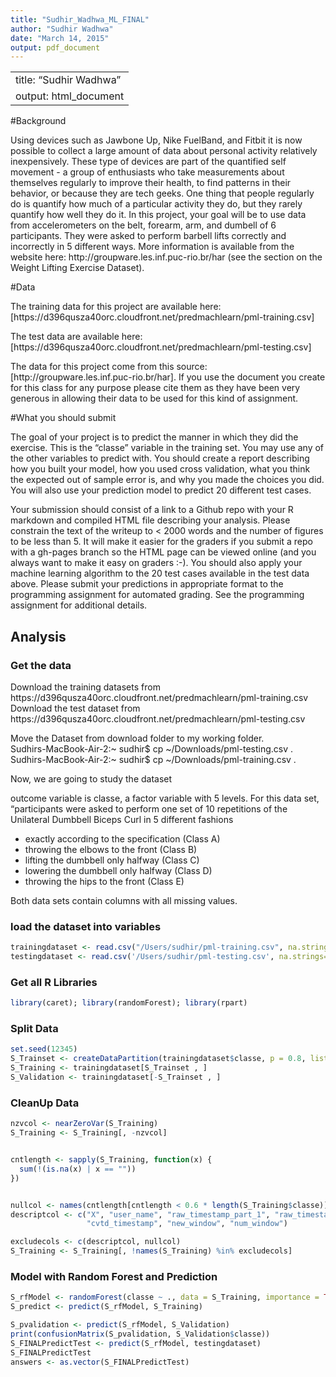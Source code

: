 ```yaml
---
title: "Sudhir_Wadhwa_ML_FINAL"
author: "Sudhir Wadhwa"
date: "March 14, 2015"
output: pdf_document
---
```


---
title: "Sudhir Wadhwa"
output: html_document
---

#Background

Using devices such as Jawbone Up, Nike FuelBand, and Fitbit it is now possible to collect a large amount of data about personal activity relatively inexpensively. These type of devices are part of the quantified self movement - a group of enthusiasts who take measurements about themselves regularly to improve their health, to find patterns in their behavior, or because they are tech geeks. One thing that people regularly do is quantify how much of a particular activity they do, but they rarely quantify how well they do it. In this project, your goal will be to use data from accelerometers on the belt, forearm, arm, and dumbell of 6 participants. They were asked to perform barbell lifts correctly and incorrectly in 5 different ways. More information is available from the website here: http://groupware.les.inf.puc-rio.br/har (see the section on the Weight Lifting Exercise Dataset).

#Data

The training data for this project are available here: [https://d396qusza40orc.cloudfront.net/predmachlearn/pml-training.csv]

The test data are available here: [https://d396qusza40orc.cloudfront.net/predmachlearn/pml-testing.csv]

The data for this project come from this source: [http://groupware.les.inf.puc-rio.br/har]. If you use the document you create for this class for any purpose please cite them as they have been very generous in allowing their data to be used for this kind of assignment.

#What you should submit

The goal of your project is to predict the manner in which they did the exercise. This is the “classe” variable in the training set. You may use any of the other variables to predict with. You should create a report describing how you built your model, how you used cross validation, what you think the expected out of sample error is, and why you made the choices you did. You will also use your prediction model to predict 20 different test cases.

Your submission should consist of a link to a Github repo with your R markdown and compiled HTML file describing your analysis. Please constrain the text of the writeup to < 2000 words and the number of figures to be less than 5. It will make it easier for the graders if you submit a repo with a gh-pages branch so the HTML page can be viewed online (and you always want to make it easy on graders :-).
You should also apply your machine learning algorithm to the 20 test cases available in the test data above. Please submit your predictions in appropriate format to the programming assignment for automated grading. See the programming assignment for additional details.




## Analysis

### Get the data

Download the training datasets from https://d396qusza40orc.cloudfront.net/predmachlearn/pml-training.csv   
Download the test dataset from https://d396qusza40orc.cloudfront.net/predmachlearn/pml-testing.csv   

Move the Dataset from download folder to my working folder.       
Sudhirs-MacBook-Air-2:~ sudhir$ cp ~/Downloads/pml-testing.csv .   
Sudhirs-MacBook-Air-2:~ sudhir$ cp ~/Downloads/pml-training.csv .   

Now, we are going to study the dataset



outcome variable is classe, a factor variable with 5 levels. For this data set, “participants were asked to perform one set of 10 repetitions of the Unilateral Dumbbell Biceps Curl in 5 different fashions

* exactly according to the specification (Class A)
* throwing the elbows to the front (Class B)
* lifting the dumbbell only halfway (Class C)
* lowering the dumbbell only halfway (Class D)
* throwing the hips to the front (Class E)

Both data sets contain columns with all missing values. 


### load the dataset into variables 


```r
trainingdataset <- read.csv("/Users/sudhir/pml-training.csv", na.strings=c("NA","#DIV/0!", ""))     
testingdataset <- read.csv('/Users/sudhir/pml-testing.csv', na.strings=c("NA","#DIV/0!", ""))  
```




### Get all R Libraries
```r
library(caret); library(randomForest); library(rpart)
```





### Split Data
```r
set.seed(12345)
S_Trainset <- createDataPartition(trainingdataset$classe, p = 0.8, list = FALSE)
S_Training <- trainingdataset[S_Trainset , ]
S_Validation <- trainingdataset[-S_Trainset , ]
```


### CleanUp Data

``` r
nzvcol <- nearZeroVar(S_Training)
S_Training <- S_Training[, -nzvcol]


cntlength <- sapply(S_Training, function(x) {
  sum(!(is.na(x) | x == ""))
})


nullcol <- names(cntlength[cntlength < 0.6 * length(S_Training$classe)])
descriptcol <- c("X", "user_name", "raw_timestamp_part_1", "raw_timestamp_part_2", 
                 "cvtd_timestamp", "new_window", "num_window")

excludecols <- c(descriptcol, nullcol)
S_Training <- S_Training[, !names(S_Training) %in% excludecols]

```



### Model with Random Forest and Prediction

```r
S_rfModel <- randomForest(classe ~ ., data = S_Training, importance = TRUE, ntrees = 10)
S_predict <- predict(S_rfModel, S_Training)

S_pvalidation <- predict(S_rfModel, S_Validation)
print(confusionMatrix(S_pvalidation, S_Validation$classe))
S_FINALPredictTest <- predict(S_rfModel, testingdataset)
S_FINALPredictTest
answers <- as.vector(S_FINALPredictTest)
```

